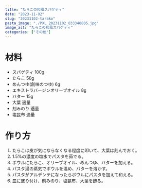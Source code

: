 ```yaml
---
title: "たらこの和風スパゲティ"
date: "2023-11-02"
slug: "20231102-tarako"
pasta_image: "./PXL_20231102_033348805.jpg"
image_alt: "たらこの和風スパゲティ"
categories: ["その他"]
---
```


# 材料

- スパゲティ 100g
- たらこ 50g
- めんつゆ(創味のつゆ) 6g
- エキストラバージンオリーブオイル 8g
- バター 15g
- 大葉 適量
- 刻みのり 適量
- 塩昆布 適量

# 作り方

1. たらこは皮が気にならなくなる程度に叩いて、大葉は刻んでおく。
2. 1.5%の濃度の塩水でパスタを茹でる。
3. ボウルにたらこ、オリーブオイル、めんつゆ、バターを加える。
4. パスタ湯の蒸気でボウルを温め、バターを溶かす。
5. パスタがアルデンテになったらボウルにパスタを加えて和える。
6. 皿に盛り付け、刻みのり、塩昆布、大葉を飾る。
